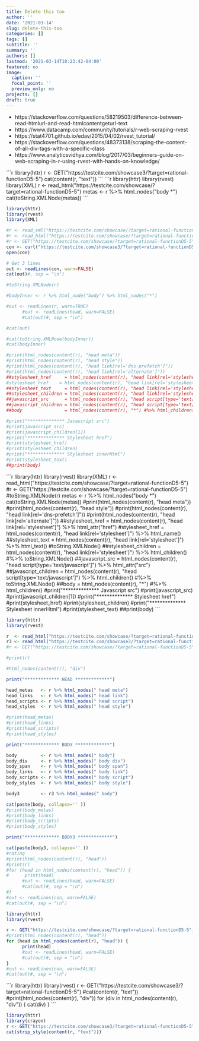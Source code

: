 ```yaml
---
title: Delete this too
author: ''
date: '2021-03-14'
slug: delete-this-too
categories: []
tags: []
subtitle: ''
summary: ''
authors: []
lastmod: '2021-03-14T10:23:42-04:00'
featured: no
image:
  caption: ''
  focal_point: ''
  preview_only: no
projects: []
draft: true
---
```


- https://stackoverflow.com/questions/58219503/difference-between-read-htmlurl-and-read-htmlcontentgeturl-text
- https://www.datacamp.com/community/tutorials/r-web-scraping-rvest
- https://stat4701.github.io/edav/2015/04/02/rvest_tutorial/
- https://stackoverflow.com/questions/48373138/scraping-the-content-of-all-div-tags-with-a-specific-class
- https://www.analyticsvidhya.com/blog/2017/03/beginners-guide-on-web-scraping-in-r-using-rvest-with-hands-on-knowledge/

````{=html}
```r
library(httr)
r <- GET("https://testcite.com/showcase3/?target=rational-functionD5-5")
cat(content(r, "text"))
```
````

````{=html}
```r
library(httr)
library(rvest)
library(XML)

r <- read_html("https://testcite.com/showcase/?target=rational-functionD5-5")

metas <- r %>% 
  html_nodes("body *")

cat(toString.XMLNode(metas))
```
````

```r
library(httr)
library(rvest)
library(XML)

#r <- read_xml("https://testcite.com/showcase/?target=rational-functionD5-5")
#r <- read_html("https://testcite.com/showcase/?target=rational-functionD5-5")
#r <- GET("https://testcite.com/showcase/?target=rational-functionD5-5")
con <- curl("https://testcite.com/showcase3/?target=rational-functionD5-5")
open(con)

# Get 3 lines
out <- readLines(con, warn=FALSE)
cat(out)#, sep = "\n")

#toString.XMLNode(r)

#bodyInner <- r %>% html_node("body") %>% html_nodes("*")

#out <- readLines(r, warn=TRUE)
      #out <- readLines(head, warn=FALSE)
      #cat(out)#, sep = "\n")

#cat(out)

#cat(toString.XMLNode(bodyInner))
#cat(bodyInner)

#print(html_nodes(content(r), "head meta"))
#print(html_nodes(content(r), "head style"))
#print(html_nodes(content(r), "head link[rel='dns-prefetch']"))
#print(html_nodes(content(r), "head link[rel='alternate']"))
##stylesheet_href     = html_nodes(content(r), "head link[rel='stylesheet']") %>% html_attr("href")
#stylesheet_href    = html_nodes(content(r), "head link[rel='stylesheet']") %>% html_name()
##stylesheet_text     = html_nodes(content(r), "head link[rel='stylesheet']") %>% html_text() #toString.XMLNode()
##stylesheet_children = html_nodes(content(r), "head link[rel='stylesheet']") %>% html_children() #%>% toString.XMLNode()
##javascript_src      = html_nodes(content(r), "head script[type='text/javascript']") %>% html_attr("src")
##javascript_children = html_nodes(content(r), "head script[type='text/javascript']") %>% html_children() #%>% toString.XMLNode()
##body                = html_nodes(content(r), "*") #%>% html_children()

#print("************** Javascript src")
#print(javascript_src)
#print(javascript_children[1])
#print("************** Stylesheet href")
#print(stylesheet_href)
#print(stylesheet_children)
#print("************** Stylesheet innerHtml")
#print(stylesheet_text)
##print(body)

```

````{=html}
```r
library(httr)
library(rvest)
library(XML)

r <- read_html("https://testcite.com/showcase/?target=rational-functionD5-5")
#r <- GET("https://testcite.com/showcase/?target=rational-functionD5-5")

#toString.XMLNode(r)

metas <- r %>% 
  html_nodes("body *")

cat(toString.XMLNode(metas))

#print(html_nodes(content(r), "head meta"))
#print(html_nodes(content(r), "head style"))
#print(html_nodes(content(r), "head link[rel='dns-prefetch']"))
#print(html_nodes(content(r), "head link[rel='alternate']"))
##stylesheet_href     = html_nodes(content(r), "head link[rel='stylesheet']") %>% html_attr("href")
#stylesheet_href    = html_nodes(content(r), "head link[rel='stylesheet']") %>% html_name()
##stylesheet_text     = html_nodes(content(r), "head link[rel='stylesheet']") %>% html_text() #toString.XMLNode()
##stylesheet_children = html_nodes(content(r), "head link[rel='stylesheet']") %>% html_children() #%>% toString.XMLNode()
##javascript_src      = html_nodes(content(r), "head script[type='text/javascript']") %>% html_attr("src")
##javascript_children = html_nodes(content(r), "head script[type='text/javascript']") %>% html_children() #%>% toString.XMLNode()
##body                = html_nodes(content(r), "*") #%>% html_children()

#print("************** Javascript src")
#print(javascript_src)
#print(javascript_children[1])
#print("************** Stylesheet href")
#print(stylesheet_href)
#print(stylesheet_children)
#print("************** Stylesheet innerHtml")
#print(stylesheet_text)
##print(body)

```
````

```r
library(httr)
library(rvest)

r  <- read_html("https://testcite.com/showcase/?target=rational-functionD5-5")
r3 <- read_html("https://testcite.com/showcase3/?target=rational-functionD5-5")
#r <- GET("https://testcite.com/showcase/?target=rational-functionD5-5")

#print(r)

#html_nodes(content(r), "div")

print("************* HEAD *************")

head_metas   <- r %>% html_nodes(" head meta")
head_links   <- r %>% html_nodes(" head link")
head_scripts <- r %>% html_nodes(" head script")
head_styles  <- r %>% html_nodes(" head style")

#print(head_metas)
#print(head_links)
#print(head_scripts)
#print(head_styles)

print("************* BODY *************")

body         <- r %>% html_nodes(" body")
body_div     <- r %>% html_nodes(" body div")
body_span    <- r %>% html_nodes(" body span")
body_links   <- r %>% html_nodes(" body link")
body_scripts <- r %>% html_nodes(" body script")
body_styles  <- r %>% html_nodes(" body style")

body3        <- r3 %>% html_nodes(" body")

cat(paste(body, collapse='' ))
#print(body_metas)
#print(body_links)
#print(body_scripts)
#print(body_styles)

print("************* BODY3 *************")

cat(paste(body3, collapse='' ))
#rating
#print(html_nodes(content(r), "head"))
#print(r)
#for (head in html_nodes(content(r), "head")) {
#      print(head)
      #out <- readLines(head, warn=FALSE)
      #cat(out)#, sep = "\n")
#}
#out <- readLines(con, warn=FALSE)
#cat(out)#, sep = "\n")
```

```r
library(httr)
library(rvest)

r <- GET("https://testcite.com/showcase/?target=rational-functionD5-5")
#print(html_nodes(content(r), "head"))
for (head in html_nodes(content(r), "head")) {
      print(head)
      #out <- readLines(head, warn=FALSE)
      #cat(out)#, sep = "\n")
}
#out <- readLines(con, warn=FALSE)
#cat(out)#, sep = "\n")
```

````{=html}
```r
library(httr)
library(rvest)
r <- GET("https://testcite.com/showcase3/?target=rational-functionD5-5")
#cat(content(r, "text"))
#print(html_nodes(content(r), "div"))
for (div in html_nodes(content(r), "div")) {
      cat(div)
}
```
````

```r
library(httr)
library(crayon)
r <- GET("https://testcite.com/showcase3/?target=rational-functionD5-5")
cat(strip_style(content(r, "text")))
```

